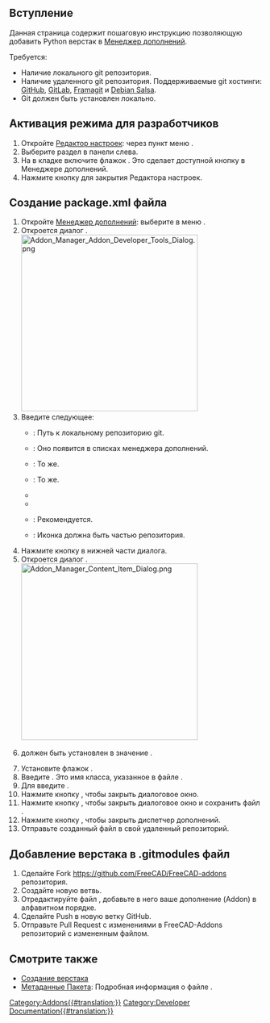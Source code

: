 <languages/>
{{TOCright}}

<span id="Introduction"></span>
== Вступление ==

Данная страница содержит пошаговую инструкцию позволяющую добавить Python верстак в [[Std_AddonMgr/ru|Менеджер дополнений]].

Требуется:
* Наличие локального git репозитория.
* Наличие удаленного git репозитория. Поддерживаемые git хостинги: [https://github.com GitHub], [https://about.gitlab.com/ GitLab], [https://framagit.org/public/projects Framagit] и [https://salsa.debian.org/public Debian Salsa].
* Git должен быть установлен локально.

<span id="Enable_developer_mode"></span>
== Активация режима для разработчиков ==

# Откройте [[Preferences_Editor/ru|Редактор настроек]]: через пункт меню {{MenuCommand|Правка → [[Image:Std_DlgPreferences.svg|16px]] Настройки...}}.
# Выберите раздел {{MenuCommand|[[Image:Std_AddonMgr.svg|16px]] Менеджер дополнений}} в панели слева.
# На в кладке {{MenuCommand|Настройки менеджера дополнений}} включите флажок {{MenuCommand|Режим разработчика дополнений}}. Это сделает доступной кнопку {{Button|Инструменты разработчика...}} в Менеджере дополнений.
# Нажмите кнопку {{Button|OK}} для закрытия Редактора настроек.

<span id="Create_the_package.xml_file"></span>
== Создание package.xml файла ==

# Откройте [[Std_AddonMgr/ru|Менеджер дополнений]]: выберите в меню {{MenuCommand|Инструменты → [[Image:Std_AddonMgr.svg|16px]] Менеджер дополнений}}.
# Откроется диалог {{MenuCommand|Инструменты Разработчика Дополнений}}.<br>[[Image:Addon_Manager_Addon_Developer_Tools_Dialog.png|350px]]
# Введите следующее:
#* {{MenuCommand|Путь к дополнению}}: Путь к локальному репозиторию git.
#* {{MenuCommand|Название Дополнения}}: Оно появится в списках менеджера дополнений.
#* {{MenuCommand|Описание}}: То же.
#* {{MenuCommand|Версия}}: То же.
#* {{MenuCommand|URL репозитория}}
#* {{MenuCommand|Основная ветка}}
#* {{MenuCommand|URL описания}}: Рекомендуется.
#* {{MenuCommand|Иконка}}: Иконка должна быть частью репозитория.
# Нажмите кнопку {{Button|[[Image:List-add.svg|16px]]}} в нижней части диалога.
# Откроется диалог {{MenuCommand|Содержимое дополнения}}.<br>[[Image:Addon_Manager_Content_Item_Dialog.png|350px]]
# {{MenuCommand|Тип содержимого}} должен быть установлен в значение {{Value|Верстак}}.
# Установите флажок {{MenuCommand|Это единственный элемент в дополнении}}.
# Введите {{MenuCommand|Имя класса Верстака}}. Это имя класса, указанное в файле {{FileName|InitGui.py}}.
# Для {{MenuCommand|подкаталога}} введите {{Value|./}}.
# Нажмите кнопку {{Button|OK}}, чтобы закрыть диалоговое окно.
# Нажмите кнопку {{Button|Сохранить}}, чтобы закрыть диалоговое окно {{MenuCommand|Инструмента Разработчика Дополнений}} и сохранить файл {{FileName|package.xml}}.
# Нажмите кнопку {{Button|[[Image:Process-stop.svg|16px]] Close}}, чтобы закрыть диспетчер дополнений.
# Отправьте созданный файл в свой удаленный репозиторий.

<span id="Add_the_workbench_to_the_.gitmodules_file"></span>
== Добавление верстака в .gitmodules файл ==

# Сделайте Fork https://github.com/FreeCAD/FreeCAD-addons репозитория.
# Создайте новую ветвь.
# Отредактируйте файл {{FileName|.gitmodules}}, добавьте в него ваше дополнение (Addon) в алфавитном порядке.
# Сделайте Push в новую ветку GitHub.
# Отправьте Pull Request с изменениями в FreeCAD-Addons репозиторий с измененным {{FileName|.gitmodules}} файлом.

<span id="See_also"></span>
== Смотрите также ==

* [[Workbench_creation/ru|Создание верстака]]
* [[Package_Metadata/ru|Метаданные Пакета]]: Подробная информация о файле {{FileName|package.xml}}.


[[Category:Addons{{#translation:}}]]
[[Category:Developer Documentation{{#translation:}}]]